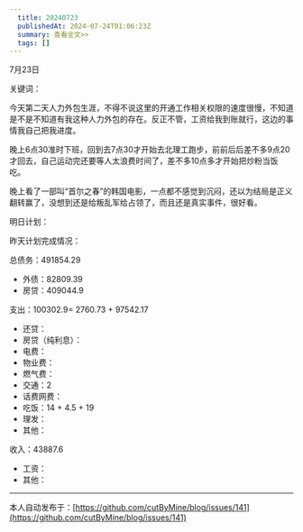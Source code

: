 ```yaml
---
  title: 20240723
  publishedAt: 2024-07-24T01:06:23Z
  summary: 查看全文>>
  tags: []
---
```


7月23日 

关键词：

今天第二天人力外包生涯，不得不说这里的开通工作相关权限的速度很慢，不知道是不是不知道有我这种人力外包的存在。反正不管，工资给我到账就行，这边的事情我自己把我进度。

晚上6点30准时下班，回到去7点30才开始去北理工跑步，前前后后差不多9点20才回去，自己运动完还要等人太浪费时间了，差不多10点多才开始把炒粉当饭吃。

晚上看了一部叫“首尔之春”的韩国电影，一点都不感觉到沉闷，还以为结局是正义翻转赢了，没想到还是给叛乱军给占领了，而且还是真实事件，很好看。

明日计划：

昨天计划完成情况：

总债务：491854.29
- 外债：82809.39
- 房贷：409044.9

支出：100302.9= 2760.73 + 97542.17
- 还贷：
- 房贷（纯利息）：
- 电费：
- 物业费：
- 燃气费：
- 交通：2
- 话费网费：
- 吃饭：14 + 4.5 + 19
- 理发：
- 其他：

收入：43887.6
- 工资：
- 其他：


---
本人自动发布于：[https://github.com/cutByMine/blog/issues/141](https://github.com/cutByMine/blog/issues/141)
